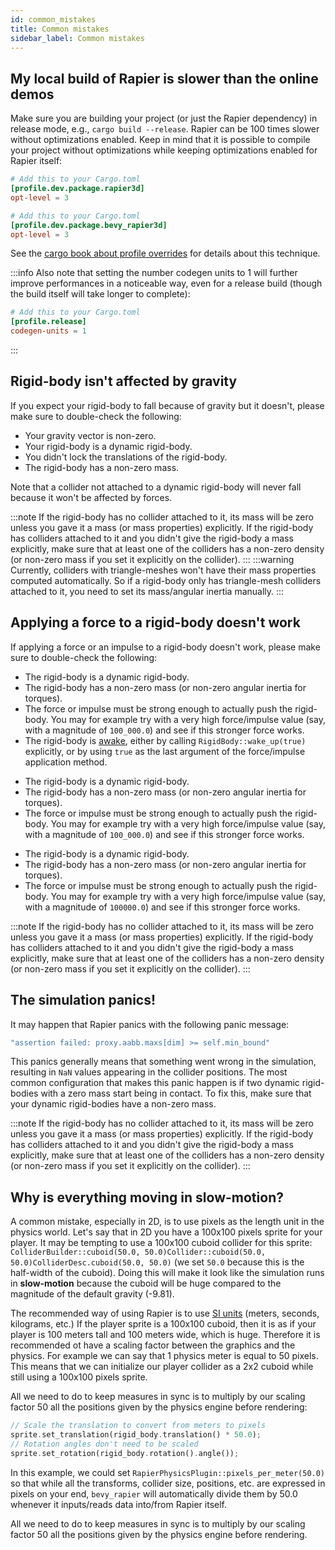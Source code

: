 ```yaml
---
id: common_mistakes
title: Common mistakes
sidebar_label: Common mistakes
---
```



<notjs>

## My local build of Rapier is slower than the online demos
Make sure you are building your project (or just the Rapier dependency) in release mode, e.g., `cargo build --release`.
Rapier can be 100 times slower without optimizations enabled. Keep in mind that it is possible to compile your project
without optimizations while keeping optimizations enabled for Rapier itself:

<rapier>

```toml
# Add this to your Cargo.toml
[profile.dev.package.rapier3d]
opt-level = 3
```

</rapier>
<bevy>

```toml
# Add this to your Cargo.toml
[profile.dev.package.bevy_rapier3d]
opt-level = 3
```

</bevy>

See the [cargo book about profile overrides](https://doc.rust-lang.org/cargo/reference/profiles.html#overrides) for
details about this technique.

:::info
Also note that setting the number codegen units to 1 will further improve performances in a noticeable way, even for a
release build (though the build itself will take longer to complete):
```toml
# Add this to your Cargo.toml
[profile.release]
codegen-units = 1
```
:::

</notjs>

## Rigid-body isn't affected by gravity
If you expect your rigid-body to fall because of gravity but it doesn't, please make sure to double-check
the following:
- Your gravity vector is non-zero.
- Your rigid-body is a dynamic rigid-body.
- You didn't lock the translations of the rigid-body.
- The rigid-body has a non-zero mass.

Note that a collider not attached to a dynamic rigid-body will never fall because it won't be affected by forces.
  
:::note
If the rigid-body has no collider attached to it, its mass will be zero unless you gave it a mass (or mass properties)
explicitly. If the rigid-body has colliders attached to it and you didn't give the rigid-body a mass explicitly, make
sure that at least one of the colliders has a non-zero density (or non-zero mass if you set it explicitly on the
collider).
:::
:::warning
Currently, colliders with triangle-meshes won't have their mass properties computed automatically. So if a rigid-body
only has triangle-mesh colliders attached to it, you need to set its mass/angular inertia manually.
:::

## Applying a force to a rigid-body doesn't work
If applying a force or an impulse to a rigid-body doesn't work, please make sure to double-check the following:

<rapier>

- The rigid-body is a dynamic rigid-body.
- The rigid-body has a non-zero mass (or non-zero angular inertia for torques).
- The force or impulse must be strong enough to actually push the rigid-body. You may for example try with a very
      high force/impulse value (say, with a magnitude of `100_000.0`) and see if this stronger force works.
- The rigid-body is [awake](rigid_bodies#sleeping), either by calling `RigidBody::wake_up(true)` explicitly, or by using `true` as the
  last argument of the force/impulse application method.
  
</rapier>


<bevy>

- The rigid-body is a dynamic rigid-body.
- The rigid-body has a non-zero mass (or non-zero angular inertia for torques).
- The force or impulse must be strong enough to actually push the rigid-body. You may for example try with a very
  high force/impulse value (say, with a magnitude of `100_000.0`) and see if this stronger force works.

</bevy>


<js>

- The rigid-body is a dynamic rigid-body.
- The rigid-body has a non-zero mass (or non-zero angular inertia for torques).
- The force or impulse must be strong enough to actually push the rigid-body. You may for example try with a very
  high force/impulse value (say, with a magnitude of `100000.0`) and see if this stronger force works.

</js>

:::note
If the rigid-body has no collider attached to it, its mass will be zero unless you gave it a mass (or mass properties)
explicitly. If the rigid-body has colliders attached to it and you didn't give the rigid-body a mass explicitly, make
sure that at least one of the colliders has a non-zero density (or non-zero mass if you set it explicitly on the
collider).
:::

<notjs>

## The simulation panics!
It may happen that Rapier panics with the following panic message:
```rust
"assertion failed: proxy.aabb.maxs[dim] >= self.min_bound"
```
This panics generally means that something went wrong in the simulation, resulting in `NaN` values appearing in the
collider positions. The most common configuration that makes this panic happen is if two dynamic rigid-bodies with 
a zero mass start being in contact. To fix this, make sure that your dynamic rigid-bodies have a non-zero mass.

:::note
If the rigid-body has no collider attached to it, its mass will be zero unless you gave it a mass (or mass properties)
explicitly. If the rigid-body has colliders attached to it and you didn't give the rigid-body a mass explicitly, make
sure that at least one of the colliders has a non-zero density (or non-zero mass if you set it explicitly on the
collider).
:::

</notjs>

## Why is everything moving in slow-motion?
A common mistake, especially in 2D, is to use pixels as the length unit in the physics world. Let's say that in 2D
you have a 100x100 pixels sprite for your player. It may be tempting to use a 100x100 cuboid collider for this
sprite: <rapier>`ColliderBuilder::cuboid(50.0, 50.0)`</rapier><bevy>`Collider::cuboid(50.0, 50.0)`</bevy><js>`ColliderDesc.cuboid(50.0, 50.0)`</js> (we set `50.0`
because this is the half-width of the cuboid). Doing this will make it look like the simulation runs in __slow-motion__
because the cuboid will be huge compared to the magnitude of the default gravity (-9.81).

The recommended way of using Rapier is to use [SI units](https://en.wikipedia.org/wiki/International_System_of_Units)
(meters, seconds, kilograms, etc.) If the player sprite is a 100x100 cuboid, then it is as if your player is 100 meters
tall and 100 meters wide, which is huge. Therefore it is recommended ot have a scaling factor between the graphics
and the physics. For example we can say that 1 physics meter is equal to 50 pixels. This means that we can
initialize our player collider as a 2x2 cuboid while still using a 100x100 pixels sprite.

<rapier>

All we need to do to keep measures in sync is to multiply by our scaling factor 50 all the positions given by the
physics engine before rendering:

```rust
// Scale the translation to convert from meters to pixels
sprite.set_translation(rigid_body.translation() * 50.0);
// Rotation angles don't need to be scaled
sprite.set_rotation(rigid_body.rotation().angle());
```

</rapier>
<bevy>

In this example, we could set `RapierPhysicsPlugin::pixels_per_meter(50.0)` so that while all the transforms,
collider size, positions, etc. are expressed in pixels on your end, `bevy_rapier` will automatically divide
them by 50.0 whenever it inputs/reads data into/from Rapier itself.

</bevy>
<js>

All we need to do to keep measures in sync is to multiply by our scaling factor 50 all the positions given by the
physics engine before rendering.

</js>